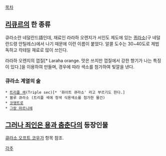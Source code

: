 [[목차]]

== [[리큐르]]의 한 종류 == 
큐라소란 네덜란드語인데, 재료인 라라하 오렌지가 서인도 제도에 있는 [[퀴라소]](구 네덜란드령 안틸레스)에서 나기 때문에 이런 이름이 붙었다. 알콜 도수는 30~40도로 제법 독하고 칵테일 재료로 많이 쓰인다.

라라하 오렌지의 껍질[* Laraha orange. 맛은 쓰지만 껍질에서 강한 향기가 나는 특징이 있다.]을 이용하여 만들며, 경우에 따라 색소를 첨가하여 빛깔을 낸다.

=== 큐라소 계열의 술 ===
 * [[트리플 섹]](Triple sec)[* '화이트 큐라소' 라고 부르기도 한다.]
 * 블루 큐라소 (트리플 섹에 청색 식용색소를 첨가한 물건)
 * [[코앵트로]]
 * [[그랑 마르니에]]

== [[그러나 죄인은 용과 춤춘다]]의 등장인물 == 
[[큐라소 오프트 코우가]] 항목 참조.

[[각주]]
